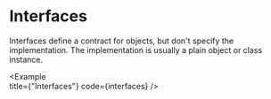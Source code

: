 
# Interfaces

Interfaces define a contract for objects, but don't specify the implementation. The implementation is usually a plain object or class instance.

<Example   
  title={"Interfaces"}
  code={interfaces}
/>
